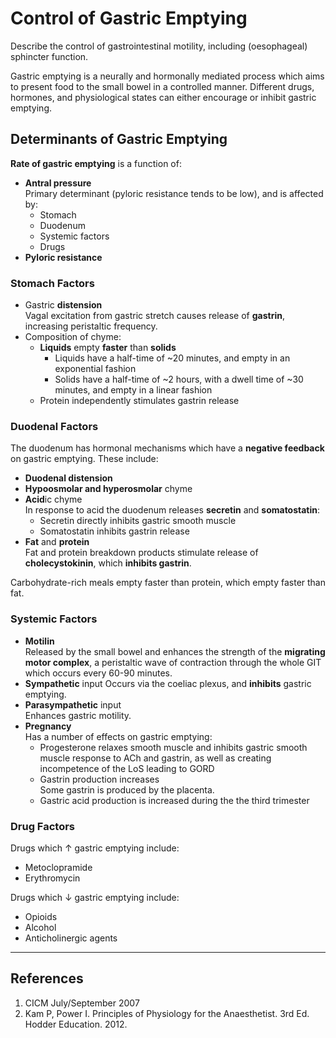 # Control of Gastric Emptying

:::CICM
Describe the control of gastrointestinal motility, including (oesophageal) sphincter function.
:::

Gastric emptying is a neurally and hormonally mediated process which aims to present food to the small bowel in a controlled manner. Different drugs, hormones, and physiological states can either encourage or inhibit gastric emptying.

## Determinants of Gastric Emptying

**Rate of gastric emptying** is a function of:

* **Antral pressure**\
Primary determinant (pyloric resistance tends to be low), and is affected by:
    * Stomach
    * Duodenum
    * Systemic factors
    * Drugs
* **Pyloric resistance**

### Stomach Factors

* Gastric **distension**\
Vagal excitation from gastric stretch causes release of **gastrin**, increasing peristaltic frequency.
* Composition of chyme:
    * **Liquids** empty **faster** than **solids**
        * Liquids have a half-time of ~20 minutes, and empty in an exponential fashion
        * Solids have a half-time of ~2 hours, with a dwell time of ~30 minutes, and empty in a linear fashion
    * Protein independently stimulates gastrin release


### Duodenal Factors

The duodenum has hormonal mechanisms which have a **negative feedback** on gastric emptying. These include:

* **Duodenal distension**
* **Hypoosmolar and hyperosmolar** chyme
* **Acid**ic chyme\
  In response to acid the duodenum releases **secretin** and **somatostatin**:\
  * Secretin directly inhibits gastric smooth muscle
  * Somatostatin inhibits gastrin release
* **Fat** and **protein**\
  Fat and protein breakdown products stimulate release of **cholecystokinin**, which **inhibits gastrin**.

:::column-margin
Carbohydrate-rich meals empty faster than protein, which empty faster than fat.
:::


### Systemic Factors

* **Motilin**\
Released by the small bowel and enhances the strength of the **migrating motor complex**, a peristaltic wave of contraction through the whole GIT which occurs every 60-90 minutes.
* **Sympathetic** input
Occurs via the coeliac plexus, and **inhibits** gastric emptying.
* **Parasympathetic** input\
Enhances gastric motility.
* **Pregnancy**\
Has a number of effects on gastric emptying:
    * Progesterone relaxes smooth muscle and inhibits gastric smooth muscle response to ACh and gastrin, as well as creating incompetence of the LoS leading to GORD
    * Gastrin production increases\
    Some gastrin is produced by the placenta.
    * Gastric acid production is increased during the the third trimester


### Drug Factors

Drugs which ↑ gastric emptying include:

* Metoclopramide
* Erythromycin

Drugs which ↓ gastric emptying include:

* Opioids
* Alcohol
* Anticholinergic agents

---

## References

1. CICM July/September 2007
2. Kam P, Power I. Principles of Physiology for the Anaesthetist. 3rd Ed. Hodder Education. 2012.